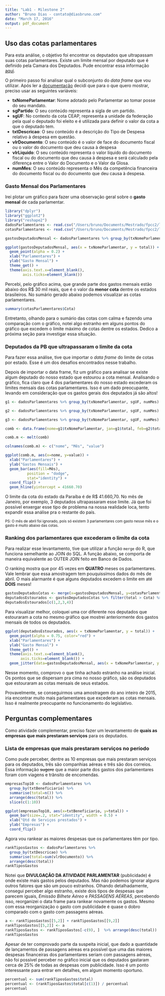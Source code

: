 ```yaml
---
title: "Lab1 - Milestone 2"
author: "Bruno Dias - contato@diasbruno.com"
date: "March 17, 2016"
output: pdf_document
---
```


Uso das cotas parlamentares
---------------------------------------------------------------------------------------------------
Para esta análise, o objetivo foi encontrar os deputados que ultrapassam suas cotas parlamentares. Existe um limite mensal por deputado que é definido pela Camara dos Deputados. Pude encontrar essa informação [aqui](http://www2.camara.leg.br/comunicacao/assessoria-de-imprensa/cota-parlamentar).

O primeiro passo foi analisar qual o subconjunto do *data frame* que vou utilizar. Após ler a [documentação](http://www2.camara.leg.br/transparencia/cota-para-exercicio-da-atividade-parlamentar/explicacoes-sobre-o-formato-dos-arquivos-xml) decidi que para o que quero mostrar, preciso usar as seguintes variáveis: 

+ **txNomeParlamentar**: Nome adotado pelo Parlamentar ao tomar posse do seu mandato.
+ **sgPartido**:  O seu conteúdo representa a sigla de um partido.
+ **sgUF**: No contexto da cota CEAP, representa a unidade da federação pela qual o deputado foi eleito e é utilizada para definir o valor da cota a que o deputado tem.
+ **txtDescricao**: O seu conteúdo é a descrição do Tipo de Despesa relativo à despesa em questão.
+ **vlrDocumento**:  O seu conteúdo é o valor de face do documento fiscal ou o valor do documento que deu causa à despesa
+ **vlrLiquido**: O seu conteúdo representa o valor líquido do documento fiscal ou do documento que deu causa à despesa e será calculado pela diferença entre o Valor do Documento e o Valor da Glosa.
+ **numMes**:  O seu conteúdo representa o Mês da competência financeira do documento fiscal ou do documento que deu causa à despesa. 

### Gasto Mensal dos Parlamentares

Irei plotar um gráfico para fazer uma observação geral sobre o **gasto mensal** de cada parlamentar. 

```r
library("dplyr")
library("ggplot2")
library("reshape2")
dadosParlamentares <- read.csv("/Users/bruno/Documents/Mestrado/fpcc2/lab1/dadosParlamentares.csv")
cotasParlamentares <- read.csv("/Users/bruno/Documents/Mestrado/fpcc2/lab1/cotasParlamentares.csv")
```

```r
gastosDeputadosMensal <- dadosParlamentares %>% group_by(txNomeParlamentar, sgUF, numMes) %>% summarise(total=sum(vlrLiquido)) %>% arrange(desc(total)) 

ggplot(gastosDeputadosMensal, aes(x = txNomeParlamentar, y = total)) + 
  geom_point(alpha = 0.2) +
  xlab("Parlamentares") +
  ylab("Gasto Mensal") + 
  theme_get() + 
  theme(axis.text.x=element_blank(),
        axis.ticks=element_blank()) 
```

Percebi, pelo gráfico acima, que grande parte dos gastos mensais estão abaixo dos R$ 30 mil reais, que é o valor da **menor cota** dentre os estados brasileiros. No sumário gerado abaixo podemos visualizar as cotas parlamentares.

```r
summary(cotasParlamentares$Cota)
```

Entretanto, olhando para o sumário das cotas com calma e fazendo uma comparação com o gráfico, notei algo estranho em alguns pontos do gráfico que excedem o limite máximo de cotas dentre os estados. Dedico a próxima seção para investigar essa situação. 

### Deputados da PB que ultrapassaram o limite da cota

Para fazer essa análise, tive que importar o *data frame* do limite de cotas por estado. Esse é um dos desafios encontrados nesse trabalho. 

Depois de importar o data frame, fiz um gráfico para analisar se existe algum deputado do nosso estado que estourou a cota mensal. Analisando o gráfico, fica claro que 4 dos parlamentares do nosso estado excederam os limites mensais das cotas parlamentares. Isso é um dado preocupante, levando em consideração que os gastos gerais dos deputados já são altos! 


```r
g1 <- dadosParlamentares %>% group_by(txNomeParlamentar, sgUF, numMes) %>% summarise(total=sum(vlrLiquido)) %>% arrange(desc(total)) %>% filter(numMes==1, sgUF=="PB")

g2 <- dadosParlamentares %>% group_by(txNomeParlamentar, sgUF, numMes) %>% summarise(total=sum(vlrLiquido)) %>% arrange(desc(total)) %>% filter(numMes==2, sgUF=="PB")

g3 <- dadosParlamentares %>% group_by(txNomeParlamentar, sgUF, numMes) %>% summarise(total=sum(vlrLiquido)) %>% arrange(desc(total)) %>% filter(numMes==3, sgUF=="PB")

comb <- data.frame(nome=g1$txNomeParlamentar, jan=g1$total, feb=g2$total, mar=g3$total)

comb.m <- melt(comb)

colnames(comb.m) <- c("nome", "Mês", "value")

ggplot(comb.m, aes(x=nome, y=value)) +
  xlab("Parlamentares") + 
  ylab("Gastos Mensais") + 
  geom_bar(aes(fill=Mês), 
          position = "dodge", 
          stat="identity") + 
  coord_flip() + 
  geom_hline(yintercept = 41660.70)
```


O limite da cota do estado da Paraíba é de R$ 41.660,70. No mês de Janeiro, por exemplo, 3 deputados ultrapassaram esse limite. Já que foi possível enxergar esse tipo de problema na nossa realidade loca, tento expandir essa análise pra o restante do país.

<sub>PS: O mês de abril foi ignorado, pois só existem 3 parlamentares com gasto nesse mês e o gasto é muito abaixo das cotas.</sub>

### Ranking dos parlamentares que excederam o limite da cota

Para realizar esse levantamento, tive que utilizar a função `merge` do R, que funciona semelhante ao JOIN do SQL. A função abaixo, se comporta de maneira equivalente ao OUTER JOIN feito em Banco de Dados. 

O ranking mostra que por 45 vezes em **QUATRO** meses os parlamentares. Vale lembrar que essa amostragem tem pouquissímos dados do mês de abril. O mais alarmante é que alguns deputados excedem o limite em até **DOIS** meses!

```r
gastosDeputadosCotas <- merge(x=gastosDeputadosMensal, y=cotasParlamentares, by ="sgUF", all = TRUE)
deputadosEstourados <- gastosDeputadosCotas %>% filter(total > Cota) %>% arrange(desc(txNomeParlamentar))
deputadosEstourados[c(1,2,3,4)]
```

Para visualizar melhor, coloquei uma cor diferente nos deputados que estouraram a cota no mesmo gráfico que mostrei anteriormente dos gastos mensais de todos os deputados. 

``` r
ggplot(deputadosEstourados, aes(x = txNomeParlamentar, y = total)) + 
  geom_point(alpha = 0.75, color="red") +
  xlab("Parlamentares") +
  ylab("Gasto Mensal") + 
  theme_get() + 
  theme(axis.text.x=element_blank(),
       axis.ticks=element_blank()) + 
  geom_jitter(data=gastosDeputadosMensal, aes(x = txNomeParlamentar, y = total), alpha = 0.3, color ="blue") 
```

Nesse momento, comprovo o que tinha achado estranho na análise inicial. Os pontos que se dispersam pra cima no nosso gráfico, são os deputados que estouraram as cotas mensais de seus estados. 

Provavelmente, se conseguirmos uma amostragem do ano inteiro de 2015, iria encontrar muito mais parlamentares que excederam as cotas mensais. Isso é realmente preocupante no funcionamento do legislativo. 

## Perguntas complementares
Como atividade complementar, preciso fazer um levantamento de **quais as empresas que mais prestaram serviços** para os deputados. 

### Lista de empresas que mais prestaram serviços no período 

Como pude perceber, dentre as 10 empresas que mais prestaram serviços para os deputados, três são companhias aéreas e três são dos correios. Essa informação ~~sugere~~ que a maior parte dos gastos dos parlamentares foram com viagens e trânsito de encomendas. 

```r
empresasTop10 <- dadosParlamentares %>% 
  group_by(txtBeneficiario) %>% 
  summarise(total=n()) %>% 
  arrange(desc(total)) %>% 
  slice(c(1:10))

ggplot(empresasTop10, aes(x=txtBeneficiario, y=total)) + 
  geom_bar(size=.2, stat="identity", width = 0.5) + 
  xlab("Qtd de Serviços prestados") + 
  ylab("Empresas") + 
  coord_flip()
```


Agora vou rankear as maiores despesas que os parlamentares têm por tipo.  
``` r
rankTiposGastos <- dadosParlamentares %>% 
  group_by(txtDescricao) %>% 
  summarise(total=sum(vlrDocumento)) %>% 
  arrange(desc(total))
rankTiposGastos
```

Notei que **DIVULGAÇÃO DA ATIVIDADE PARLAMENTAR** (publicidade) é onde existe mais gastos pelos deputados. Mas não podemos ignorar alguns outros fatores que são um pouco estranhos. Olhando detalhadamente, consegui perceber algo estranho, existe dois tipos de despesas que parecem iguais,  *Emissão Bilhete Aéreo* e *PASSAGENS AÉREAS*, percebendo isso, reorganizei o data frame para rankear novamente os gastos. Mesmo com essa reorganização o gasto com publicidade é quase o dobro comparado com o gasto com passagens aéreas.

```r
a <- rankTiposGastos[[5,2]] + rankTiposGastos[[9,2]]
rankTiposGastos[[5,2]] <- a
rankTiposGastos <- rankTiposGastos[-c(9), ]  %>% arrange(desc(total))
rankTiposGastos
```

Apesar de ter comprovado parte da suspeita inicial, que dado a quantidade de lançamentos de passagens aéreas era possível que uma das maiores despesas financeiras dos parlamentares seriam com passagens aéreas, não foi possível perceber no gráfico inicial que os deputados gastaram cerca de 25% de todas as despesas com publicidade. Isso é um ponto interessante para entrar em detalhes, em algum momento oportuno. 

```r
percentual <- sum(rankTiposGastos$total)
percentual <- (rankTiposGastos$total[c(1)]) / percentual
percentual
```
